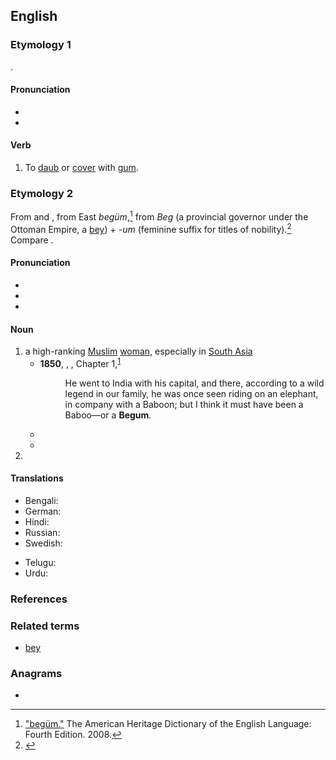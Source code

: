 {{also|Begum|bégum|Begüm}}
==English==
{{wikipedia}}

===Etymology 1===
{{prefix|en|be|gum}}.

====Pronunciation====
* {{IPA|en|/bəˈɡʌm/}}
* {{audio|en|LL-Q1860 (eng)-Vealhurl-begum.wav|Audio (Southern England)}}

====Verb====
{{en-verb|++}}

# {{lb|en|transitive}} To [[daub]] or [[cover]] with [[gum]].

===Etymology 2===
From {{bor|en|ur|بیگم|sc=ur-Arab}} and {{bor|en|hi|बेगम||lady|sc=Deva}}, from East {{der|en|trk|-}} ''begüm'',<ref>[https://web.archive.org/web/20060208091958/http://www.bartleby.com/61/29/B0162900.html "begüm."] The American Heritage Dictionary of the English Language: Fourth Edition. 2008.</ref> from ''Beg'' (a provincial governor under the Ottoman Empire, a [[bey]]) + ''-um'' (feminine suffix for titles of nobility).<ref>{{R:tr:Nishanyan|begüm}}</ref> Compare {{m|ota|خانم|tr=hanım}}.

====Pronunciation====
* {{IPA|en|/ˈbeɪɡəm/|/ˈbɛɡəm/}}
* {{audio|en|LL-Q1860 (eng)-Vealhurl-begum2.wav|Audio (Southern England)}}
* {{audio|en|LL-Q1860 (eng)-Vealhurl-begum3.wav|Audio (Southern England)}}

====Noun====
{{en-noun}}

# a high-ranking [[Muslim]] [[woman]], especially in [[South Asia]]
#* '''1850''', {{w|Charles Dickens}}, ''{{w|David Copperfield}}'', Chapter 1,<sup>[http://www.gutenberg.org/files/766/766-h/766-h.htm]</sup>
#*: He went to India with his capital, and there, according to a wild legend in our family, he was once seen riding on an elephant, in company with a Baboon; but I think it must have been a Baboo—or a '''Begum'''.
#* {{quote-book
|en
|year=1872
|year_published='''2009'''
|edition=HTML
|editor=
|author=James De Mille
|title=The Cryptogram
|chapter=
|url=http://www.gutenberg.org/dirs/2/8/4/3/28435/28435-h/28435-h.htm
|genre=
|publisher=The Gutenberg Project
|isbn=
|page=
|passage=She was the daughter of an English officer, who having fallen in love with an Indian '''Begum''' gave up home, country, and friends, and married her.
}}
#* {{quote-journal|en|year=2012|work=The Economist|url=http://www.economist.com/news/leaders/21565627-lessons-achievements—yes-really-achievements—-bangladesh-out-basket|title=Bangladesh: Out of the basket|passage=toxic politics dominated by the bitter infighting of the “battling '''begums'''” (the widow and daughter of former presidents, who lead the two main parties).}}
# {{n-g|the [[form of address]] for such a woman}}

====Translations====
{{trans-top|a high ranking woman}}
* Bengali: {{t|bn|বেগম}}
* German: {{t+|de|Begum|f}}
* Hindi: {{t+|hi|बेगम|f}}
* Russian: {{t|ru|бе́гума|f}}
* Swedish: {{t+|sv|begum|c}}
{{trans-mid}}
* Telugu: {{t|te|బేగం}}
* Urdu: {{t|ur|بیگم|f|tr=begam}}
{{trans-bottom}}

===References===
<references />

===Related terms===

* [[bey]] {{qualifier|male form of begum}}

===Anagrams===
* {{anagrams|en|a=begmu|gumbe}}